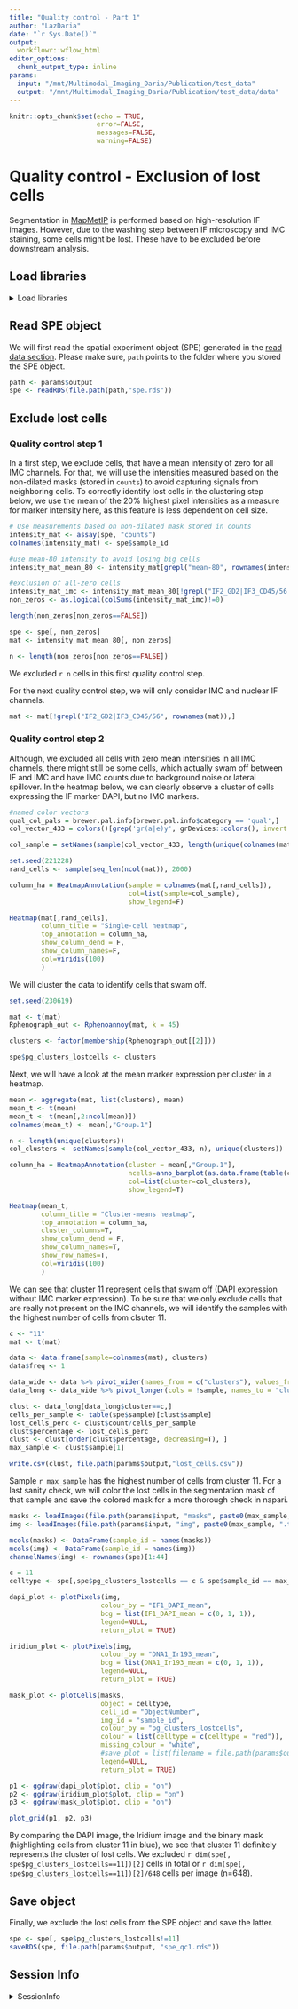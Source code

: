 ```yaml
---
title: "Quality control - Part 1"
author: "LazDaria"
date: "`r Sys.Date()`"
output: 
  workflowr::wflow_html
editor_options:
  chunk_output_type: inline
params: 
  input: "/mnt/Multimodal_Imaging_Daria/Publication/test_data"
  output: "/mnt/Multimodal_Imaging_Daria/Publication/test_data/data"
---
```


```r
knitr::opts_chunk$set(echo = TRUE,
                      error=FALSE,
                      messages=FALSE,
                      warning=FALSE)
```

# Quality control - Exclusion of lost cells {#qc-1}
Segmentation in [MapMetIP](https://github.com/TaschnerMandlGroup/MapMetIP) is performed based on high-resolution IF images. However, due to the washing step between IF microscopy and IMC staining, some cells might be lost. These have to be excluded before downstream analysis.

## Load libraries
<details>
   <summary>Load libraries</summary>
   
```r
library(ggplot2)
library(bruceR)
library(ComplexHeatmap)
library(viridis)
library(circlize)
library(RColorBrewer)
library(paletteer)
library(Rphenoannoy)
library(scuttle)
library(cytomapper)
library(cowplot)
library(gridGraphics)
```
</details>

## Read SPE object

We will first read the spatial experiment object (SPE) generated in the [read data section](#read-data). Please make sure, `path` points to the folder where you stored the SPE object.


```r
path <- params$output
spe <- readRDS(file.path(path,"spe.rds"))
```

## Exclude lost cells

### Quality control step 1
In a first step, we exclude cells, that have a mean intensity of zero for all IMC channels. For that, we will use the intensities measured based on the non-dilated masks (stored in `counts`) to avoid capturing signals from neighboring cells. To correctly identify lost cells in the clustering step below, we use the mean of the 20% highest pixel intensities as a measure for marker intensity here, as this feature is less dependent on cell size.

```r

# Use measurements based on non-dilated mask stored in counts
intensity_mat <- assay(spe, "counts")
colnames(intensity_mat) <- spe$sample_id

#use mean-80 intensity to avoid losing big cells
intensity_mat_mean_80 <- intensity_mat[grepl("mean-80", rownames(intensity_mat)),]

#exclusion of all-zero cells
intensity_mat_imc <- intensity_mat_mean_80[!grepl("IF2_GD2|IF3_CD45/56|DAPI", rownames(intensity_mat_mean_80)),]
non_zeros <- as.logical(colSums(intensity_mat_imc)!=0)

length(non_zeros[non_zeros==FALSE])

spe <- spe[, non_zeros]
mat <- intensity_mat_mean_80[, non_zeros]

n <- length(non_zeros[non_zeros==FALSE])
```
We excluded `r n` cells in this first quality control step.

For the next quality control step, we will only consider IMC and nuclear IF channels. 
```r
mat <- mat[!grepl("IF2_GD2|IF3_CD45/56", rownames(mat)),]
```

### Quality control step 2
Although, we excluded all cells with zero mean intensities in all IMC channels, there might still be some cells, which actually swam off between IF and IMC and have IMC counts due to background noise or lateral spillover. In the heatmap below, we can clearly observe a cluster of cells expressing the IF marker DAPI,  but no IMC markers.

```r
#named color vectors
qual_col_pals = brewer.pal.info[brewer.pal.info$category == 'qual',]
col_vector_433 = colors()[grep('gr(a|e)y', grDevices::colors(), invert = T)]

col_sample = setNames(sample(col_vector_433, length(unique(colnames(mat)))), unique(colnames(mat)))

set.seed(221228)
rand_cells <- sample(seq_len(ncol(mat)), 2000)

column_ha = HeatmapAnnotation(sample = colnames(mat[,rand_cells]), 
                              col=list(sample=col_sample), 
                              show_legend=F)

Heatmap(mat[,rand_cells], 
        column_title = "Single-cell heatmap",
        top_annotation = column_ha, 
        show_column_dend = F,
        show_column_names=F,
        col=viridis(100)
        )
```

We will cluster the data to identify cells that swam off.
```r
set.seed(230619)

mat <- t(mat)
Rphenograph_out <- Rphenoannoy(mat, k = 45)

clusters <- factor(membership(Rphenograph_out[[2]]))

spe$pg_clusters_lostcells <- clusters
```

Next, we will have a look at the mean marker expression per cluster in a heatmap.
```r
mean <- aggregate(mat, list(clusters), mean)
mean_t <- t(mean)
mean_t <- t(mean[,2:ncol(mean)])
colnames(mean_t) <- mean[,"Group.1"]

n <- length(unique(clusters))
col_clusters <- setNames(sample(col_vector_433, n), unique(clusters))

column_ha = HeatmapAnnotation(cluster = mean[,"Group.1"], 
                              ncells=anno_barplot(as.data.frame(table(clusters))[,"Freq"], height = unit(3, "cm")),
                              col=list(cluster=col_clusters), 
                              show_legend=T)

Heatmap(mean_t, 
        column_title = "Cluster-means heatmap",
        top_annotation = column_ha, 
        cluster_columns=T,
        show_column_dend = F,
        show_column_names=T,
        show_row_names=T,
        col=viridis(100)
        )
```

We can see that cluster 11 represent cells that swam off (DAPI expression without IMC marker expression).
To be sure that we only exclude cells that are really not present on the IMC channels, we will identify the samples with the highest number of cells from clsuter 11.
```r
c <- "11"
mat <- t(mat)

data <- data.frame(sample=colnames(mat), clusters)
data$freq <- 1

data_wide <- data %>% pivot_wider(names_from = c("clusters"), values_from = "freq", values_fn = sum, values_fill = 0)
data_long <- data_wide %>% pivot_longer(cols = !sample, names_to = "cluster", values_to = "count") 

clust <- data_long[data_long$cluster==c,]
cells_per_sample <- table(spe$sample)[clust$sample]
lost_cells_perc <- clust$count/cells_per_sample
clust$percentage <- lost_cells_perc
clust <- clust[order(clust$percentage, decreasing=T), ]
max_sample <- clust$sample[1]

write.csv(clust, file.path(params$output,"lost_cells.csv"))
```

Sample `r max_sample` has the highest number of cells from cluster 11. For a last sanity check, we will color the lost cells in the segmentation mask of that sample and save the colored mask for a more thorough check in napari. 

```r

masks <- loadImages(file.path(params$input, "masks", paste0(max_sample, ".tif")), as.is = TRUE)
img <- loadImages(file.path(params$input, "img", paste0(max_sample, ".tif")))

mcols(masks) <- DataFrame(sample_id = names(masks))
mcols(img) <- DataFrame(sample_id = names(img))
channelNames(img) <- rownames(spe)[1:44]

c = 11
celltype <- spe[,spe$pg_clusters_lostcells == c & spe$sample_id == max_sample]

dapi_plot <- plotPixels(img, 
                       colour_by = "IF1_DAPI_mean",
                       bcg = list(IF1_DAPI_mean = c(0, 1, 1)),
                       legend=NULL,
                       return_plot = TRUE)

iridium_plot <- plotPixels(img, 
                       colour_by = "DNA1_Ir193_mean",
                       bcg = list(DNA1_Ir193_mean = c(0, 1, 1)),
                       legend=NULL,
                       return_plot = TRUE)

mask_plot <- plotCells(masks,
                       object = celltype, 
                       cell_id = "ObjectNumber", 
                       img_id = "sample_id",
                       colour_by = "pg_clusters_lostcells",
                       colour = list(celltype = c(celltype = "red")),
                       missing_colour = "white",
                       #save_plot = list(filename = file.path(params$output, paste0(max_sample, "_", c, ".png"))),
                       legend=NULL,
                       return_plot = TRUE)

p1 <- ggdraw(dapi_plot$plot, clip = "on")
p2 <- ggdraw(iridium_plot$plot, clip = "on")
p3 <- ggdraw(mask_plot$plot, clip = "on")

plot_grid(p1, p2, p3)

```
By comparing the DAPI image, the Iridium image and the binary mask (highlighting cells from cluster 11 in blue), we see that cluster 11 definitely represents the cluster of lost cells. We excluded `r dim(spe[, spe$pg_clusters_lostcells==11])[2]` cells in total or `r dim(spe[, spe$pg_clusters_lostcells==11])[2]/648` cells per image (n=648).

## Save object

Finally, we exclude the lost cells from the SPE object and save the latter.

```r

spe <- spe[, spe$pg_clusters_lostcells!=11]
saveRDS(spe, file.path(params$output, "spe_qc1.rds"))
```

## Session Info

<details>
   <summary>SessionInfo</summary>
   
```r
sessionInfo()
```
</details>
